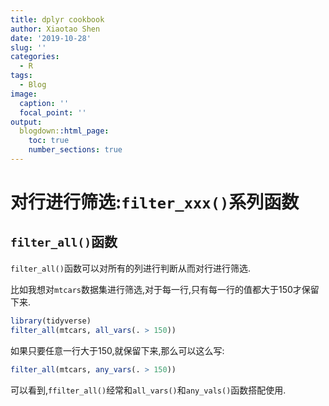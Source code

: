 ```yaml
---
title: dplyr cookbook
author: Xiaotao Shen
date: '2019-10-28'
slug: ''
categories:
  - R
tags:
  - Blog
image:
  caption: ''
  focal_point: ''
output:
  blogdown::html_page:
    toc: true
    number_sections: true
---
```



# 对行进行筛选:`filter_xxx()`系列函数

## `filter_all()`函数

`filter_all()`函数可以对所有的列进行判断从而对行进行筛选.

比如我想对`mtcars`数据集进行筛选,对于每一行,只有每一行的值都大于150才保留下来.

```r
library(tidyverse)
filter_all(mtcars, all_vars(. > 150))
```

如果只要任意一行大于150,就保留下来,那么可以这么写:


```r
filter_all(mtcars, any_vars(. > 150))
```

可以看到,`ffilter_all()`经常和`all_vars()`和`any_vals()`函数搭配使用.

